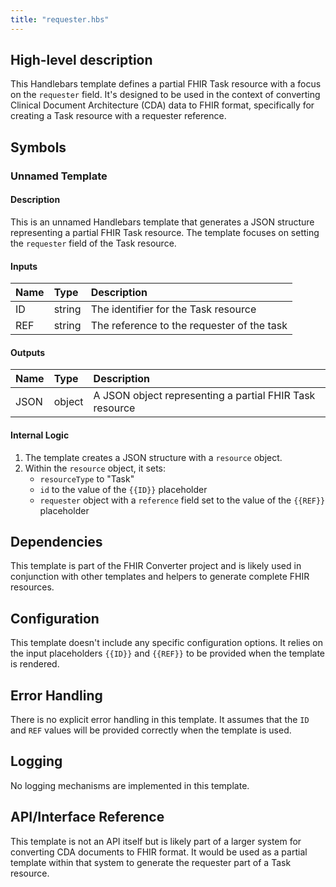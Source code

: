 ```yaml
---
title: "requester.hbs"
---
```


## High-level description
This Handlebars template defines a partial FHIR Task resource with a focus on the `requester` field. It's designed to be used in the context of converting Clinical Document Architecture (CDA) data to FHIR format, specifically for creating a Task resource with a requester reference.

## Symbols

### Unnamed Template
#### Description
This is an unnamed Handlebars template that generates a JSON structure representing a partial FHIR Task resource. The template focuses on setting the `requester` field of the Task resource.

#### Inputs
| Name | Type | Description |
|:-----|:-----|:------------|
| ID | string | The identifier for the Task resource |
| REF | string | The reference to the requester of the task |

#### Outputs
| Name | Type | Description |
|:-----|:-----|:------------|
| JSON | object | A JSON object representing a partial FHIR Task resource |

#### Internal Logic
1. The template creates a JSON structure with a `resource` object.
2. Within the `resource` object, it sets:
   - `resourceType` to "Task"
   - `id` to the value of the `{{ID}}` placeholder
   - `requester` object with a `reference` field set to the value of the `{{REF}}` placeholder

## Dependencies
This template is part of the FHIR Converter project and is likely used in conjunction with other templates and helpers to generate complete FHIR resources.

## Configuration
This template doesn't include any specific configuration options. It relies on the input placeholders `{{ID}}` and `{{REF}}` to be provided when the template is rendered.

## Error Handling
There is no explicit error handling in this template. It assumes that the `ID` and `REF` values will be provided correctly when the template is used.

## Logging
No logging mechanisms are implemented in this template.

## API/Interface Reference
This template is not an API itself but is likely part of a larger system for converting CDA documents to FHIR format. It would be used as a partial template within that system to generate the requester part of a Task resource.